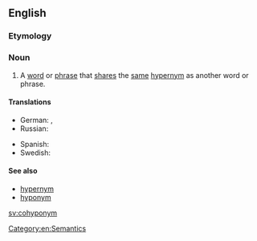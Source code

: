 ==English==

===Etymology===
{{prefix|co|hyponym|lang=en}}

===Noun===
{{en-noun}}

# A [[word]] or [[phrase]] that [[share]]s the [[same]] [[hypernym]] as another word or phrase.

====Translations====
{{trans-top|a word or phrase that shares  the same hypernym  as another word or phrase}}
* German: {{t+|de|Kohyponym}}, {{t+|de|Synhyponym}}
* Russian: {{t+|ru|согипоним}}
{{trans-mid}}
* Spanish: {{t+|es|cohipónimo|m}}
* Swedish: {{t+|sv|kohyponym|c}}
{{trans-bottom}}

====See also====
* [[hypernym]]
* [[hyponym]]

[[sv:cohyponym]]
[[Category:en:Semantics]]